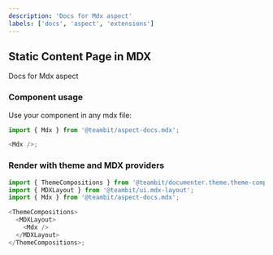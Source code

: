 ```yaml
---
description: 'Docs for Mdx aspect'
labels: ['docs', 'aspect', 'extensions']
---
```



## Static Content Page in MDX

Docs for Mdx aspect

### Component usage

Use your component in any mdx file:

```js
import { Mdx } from '@teambit/aspect-docs.mdx';

<Mdx />;
```

### Render with theme and MDX providers

```js
import { ThemeCompositions } from '@teambit/documenter.theme.theme-compositions';
import { MDXLayout } from '@teambit/ui.mdx-layout';
import { Mdx } from '@teambit/aspect-docs.mdx';

<ThemeCompositions>
  <MDXLayout>
    <Mdx />
  </MDXLayout>
</ThemeCompositions>;
```
